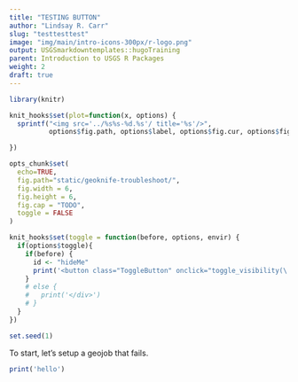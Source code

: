```yaml
---
title: "TESTING BUTTON"
author: "Lindsay R. Carr"
slug: "testtesttest"
image: "img/main/intro-icons-300px/r-logo.png"
output: USGSmarkdowntemplates::hugoTraining
parent: Introduction to USGS R Packages
weight: 2
draft: true
---
```


```r
library(knitr)

knit_hooks$set(plot=function(x, options) {
  sprintf("<img src='../%s%s-%d.%s'/ title='%s'/>", 
          options$fig.path, options$label, options$fig.cur, options$fig.ext, options$fig.cap)

})

opts_chunk$set(
  echo=TRUE,
  fig.path="static/geoknife-troubleshoot/",
  fig.width = 6,
  fig.height = 6,
  fig.cap = "TODO",
  toggle = FALSE
)

knit_hooks$set(toggle = function(before, options, envir) {
  if(options$toggle){
    if(before) {
      id <- "hideMe"
      print('<button class="ToggleButton" onclick="toggle_visibility(\'hideMe\')">Show Answer</button>\n<div id="hideMe" style="display:none">')
    } 
    # else {
    #   print('</div>')
    # }
  }
})

set.seed(1)
```



To start, let's setup a geojob that fails.

```r
print('hello')
```


